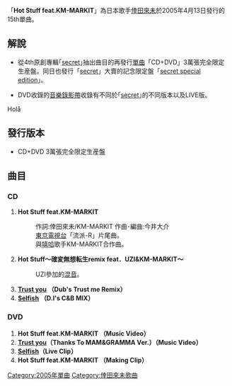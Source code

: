 {{Infobox Single |
  Name        = Hot Stuff feat.KM-MARKIT|
  Cover       = Hot_Stuff.JPG|
  Artist      = [[倖田來未|倖田來未]] |
  Released    = 2005年4月13日 |
  Recorded    = |
  Genre       = [[J-POP|J-POP]] |
  Length      = |
  Label       = [[rhythm_zone|rhythm zone]] |

  Chart position     =*週間最高第10名([[Oricon|Oricon]]) |
  Last single  = [[hands|hands]]<br />  (2005年) |
  This single  = '''Hot Stuff feat. KM-MARKIT'''<br /> (2005年) |
  Next single  = [[Butterfly_(倖田來未單曲)|Butterfly]] <br /> (2005年)|
}}
「'''Hot Stuff feat.KM-MARKIT'''」為日本歌手[[倖田來未|倖田來未]]於2005年4月13日發行的15th單曲。

== 解說 ==
* 從4th原創專輯｢[[倖感機密|secret]]｣抽出曲目的再發行[[單曲|單曲]]「CD+DVD」3萬張完全限定生産盤。同日也發行「[[倖感機密|secret]]」大賣的記念限定盤「[[倖感機密|secret special edition]]」。

* DVD收錄的[[音樂錄影帶|音樂錄影帶]]收錄有不同於｢[[倖感機密|secret]]｣的不同版本以及LIVE版。

Holå

== 發行版本 ==
* CD+DVD  3萬張完全限定生産盤

== 曲目 ==
=== CD ===
# '''Hot Stuff feat.KM-MARKIT'''
#: 作詞:倖田來未/KM-MARKIT  作曲･編曲:今井大介 
#: [[東京電視台|東京電視台]]「流派-R」片尾曲。
#: 與[[嘻哈|嘻哈]]歌手KM-MARKIT合作曲。
# '''Hot Stuff〜確変無想転生remix feat．UZI&KM-MARKIT〜'''
#: UZI參加的[[混音|混音]]。
# '''[[倖感機密|Trust you]] （Dub's Trust me Remix）'''
# '''[[girls〜Selfish〜|Selfish]] （D.I's C&B MIX）'''

=== DVD ===
# '''Hot Stuff feat.KM-MARKIT （Music Video）'''
# '''[[倖感機密|Trust you]]（Thanks To MAM&GRAMMA Ver.）（Music Video）'''
# '''[[girls〜Selfish〜|Selfish]]（Live Clip）'''
# '''Hot Stuff feat.KM-MARKIT （Making Clip）'''

{{倖田來未}}

[[Category:2005年單曲|Category:2005年單曲]]
[[Category:倖田來未歌曲|Category:倖田來未歌曲]]